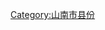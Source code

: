 {{Catnav|頁面分類|...|中国县份|中国各省县份|西藏县份|山南地区县份}}
{{Catnav|頁面分類|...|中国各省行政区划|西藏行政区划|西藏地市|山南地区|山南地区县份}}
{{catmore|错那县|西藏自治区错那县}}

[[Category:山南市县份|Category:山南市县份]]